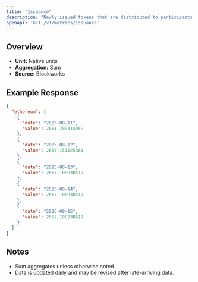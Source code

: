 ```yaml
---
title: "Issuance"
description: "Newly issued tokens that are distributed to participants (such as validators, miners, or stakers) as compensation for participating in consensus."
openapi: 'GET /v1/metrics/issuance'
---
```


## Overview

- **Unit:** Native units
- **Aggregation:** Sum
- **Source:** Blockworks

## Example Response

```json
{
  "ethereum": [
    {
      "date": "2025-08-11",
      "value": 2661.709314959
    },
    {
      "date": "2025-08-12",
      "value": 2665.151125361
    },
    {
      "date": "2025-08-13",
      "value": 2667.108938517
    },
    {
      "date": "2025-08-14",
      "value": 2667.108938517
    },
    {
      "date": "2025-08-15",
      "value": 2667.108938517
    }
  ]
}
```

## Notes
- Sum aggregates unless otherwise noted.
- Data is updated daily and may be revised after late-arriving data.
